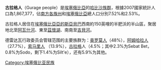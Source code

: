 '''古拉格人'''（Gurage people）是[[埃塞俄比亞|埃塞俄比亞]]的[[哈比沙人|哈比沙]][[族群_(人類社會)|族群]]，根據2007國家統計人口為1,867,377，佔[[南方各族州|南方各族州]]和[[埃塞俄比亞|埃塞俄比亞]]總人口分別7.52%和2.53%。

古拉格人居住在[[埃塞俄比亞|埃塞俄比亞]][[亞的斯亞貝巴|亞的斯亞貝巴]]西南約150英哩的半肥沃的半山區，聚居地北至[[阿瓦什河|阿瓦什河]]、東至[[茲懷湖|茲懷湖]]、南南至[[吉貝河|吉貝河]]。

德雷达瓦行政委员会管辖范围的主要族群为：[[奥罗莫人|奥罗莫人]]（48%），[[阿姆哈拉人|阿姆哈拉人]]（27.7%），[[索马里人|索马里人]] （13.9%），[[古拉格|古拉格]]人（4.5%；其中2.3%为Sebat Bet，0.8%为Sodo，剩下1.4%为Silt'e），还有5.9%为其他。

{{Ethnic-group-stub}}
{{Authority control}}

[[Category:埃塞俄比亚民族|Category:埃塞俄比亚民族]]